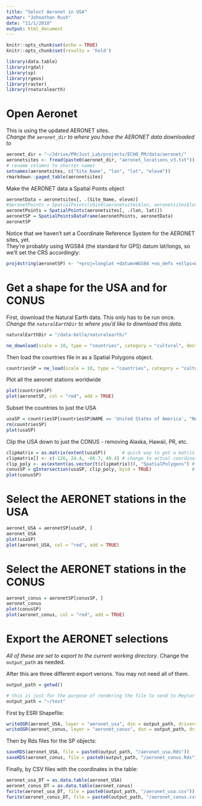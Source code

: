```yaml
---
title: "Select Aeronet in USA"
author: "Johnathan Rush"
date: "11/1/2018"
output: html_document
---
```


```r
knitr::opts_chunk$set(echo = TRUE)
knitr::opts_chunk$set(results = 'hold')
```

```r
library(data.table)
library(rgdal)
library(sp)
library(rgeos)
library(raster)
library(rnaturalearth)
```

# Open Aeronet

This is using the updated AERONET sites.  
*Change the `aeronet_dir` to where you have the AERONET data downloaded to*  

```r
aeronet_dir = "~/Jdrive/PM/Just_Lab/projects/ECHO_PM/data/aeronet/"
aeronetsites <- fread(paste0(aeronet_dir, "aeronet_locations_v3.txt"))
# rename columns to shorter names
setnames(aeronetsites, c("Site_Name", "lon", "lat", "elevm"))
rmarkdown::paged_table(aeronetsites)
```

Make the AERONET data a Spatial Points object
```r
aeronetData = aeronetsites[, .(Site_Name, elevm)]
#aeronetPoints = SpatialPoints(cbind(aeronetsites$lon, aeronetsites$lat))
aeronetPoints = SpatialPoints(aeronetsites[, .(lon, lat)])
aeronetSP = SpatialPointsDataFrame(aeronetPoints, aeronetData)
aeronetSP
```

Notice that we haven't set a Coordinate Reference System for the AERONET sites, yet.  
They're probably using WGS84 (the standard for GPS) datum lat/longs, so we'll set the CRS accordingly:  

```r
proj4string(aeronetSP) <- "+proj=longlat +datum=WGS84 +no_defs +ellps=WGS84 +towgs84=0,0,0"
```

# Get a shape for the USA and for CONUS

First, download the Natural Earth data. This only has to be run once.  
*Change the `naturalEarthDir` to where you'd like to download this data.*  

```r
naturalEarthDir = "/data-belle/naturalearth/"
```
```r
ne_download(scale = 10, type = "countries", category = "cultural", destdir = naturalEarthDir, load = FALSE)
```

Then load the countries file in as a Spatial Polygons object.  
```r
countriesSP = ne_load(scale = 10, type = "countries", category = "cultural", destdir = naturalEarthDir)
```

Plot all the aeronet stations worldwide
```r
plot(countriesSP)
plot(aeronetSP, col = "red", add = TRUE)
```

Subset the countries to just the USA
```r
usaSP = countriesSP[countriesSP$NAME == 'United States of America', "NAME"]
rm(countriesSP)
plot(usaSP)
```

Clip the USA down to just the CONUS - removing Alaska, Hawaii, PR, etc.  
```r
clipmatrix = as.matrix(extent(usaSP))      # quick way to get a matrix with the right row/col names and dimensions
clipmatrix[] <- c(-126, 24.4, -66.7, 49.4) # change to actual coordinates of the CONUS bbox
clip_poly <- as(extent(as.vector(t(clipmatrix))), "SpatialPolygons") # CRS isn't set, but that's OK in this case
conusSP = gIntersection(usaSP, clip_poly, byid = TRUE)               # ignore the warning about different CRS
plot(conusSP)
```

# Select the AERONET stations in the USA

```r
aeronet_USA = aeronetSP[usaSP, ]
aeronet_USA
plot(usaSP)
plot(aeronet_USA, col = "red", add = TRUE)
```

# Select the AERONET stations in the CONUS
```r
aeronet_conus = aeronetSP[conusSP, ]
aeronet_conus
plot(conusSP)
plot(aeronet_conus, col = "red", add = TRUE)
```

# Export the AERONET selections

*All of these are set to export to the current working directory*. Change the `output_path` as needed.  

After this are three different export verions. You may not need all of them.  

```r
output_path = getwd()
```

```r
# this is just for the purpose of rendering the file to send to Meytar
output_path = "~/test"
```

First by ESRI Shapefile:  
```r
writeOGR(aeronet_USA, layer = "aeronet_usa", dsn = output_path, driver="ESRI Shapefile", overwrite_layer = TRUE)
writeOGR(aeronet_conus, layer = "aeronet_conus", dsn = output_path, driver="ESRI Shapefile", overwrite_layer = TRUE)
```

Then by Rds files for the SP objects:  
```r
saveRDS(aeronet_USA, file = paste0(output_path, "/aeronet_usa.Rds"))
saveRDS(aeronet_conus, file = paste0(output_path, "/aeronet_conus.Rds"))
```

Finally, by CSV files with the coordinates in the table:  
```r
aeronet_usa_DT = as.data.table(aeronet_USA)
aeronet_conus_DT = as.data.table(aeronet_conus)
fwrite(aeronet_usa_DT, file = paste0(output_path, "/aeronet_usa.csv"))
fwrite(aeronet_conus_DT, file = paste0(output_path, "/aeronet_conus.csv"))
```

